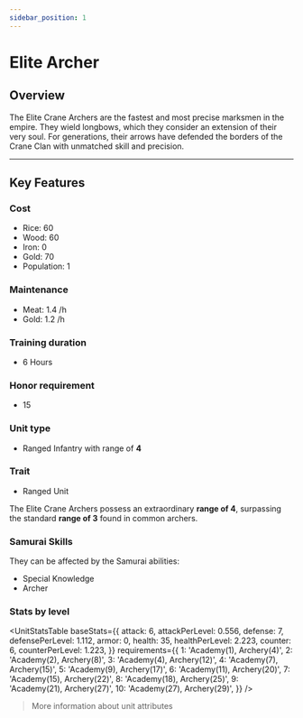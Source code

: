 ```yaml
---
sidebar_position: 1
---
```



# Elite Archer

## Overview

The Elite Crane Archers are the fastest and most precise marksmen in the empire.
They wield longbows, which they consider an extension of their very soul.
For generations, their arrows have defended the borders of the Crane Clan with unmatched skill and precision.

---

## Key Features

### Cost
- Rice: 60  
- Wood: 60  
- Iron: 0  
- Gold: 70  
- Population: 1

### Maintenance
- Meat: 1.4 /h  
- Gold: 1.2 /h

### Training duration
- 6 Hours

### Honor requirement
- 15

### Unit type
- <Link to="../../#ranged-infantry">Ranged Infantry</Link> with range of <strong>4</strong>

### Trait
- <Link to="../../#ranged-units">Ranged Unit</Link>

<Admonition type="tip" title="Special Effect – Extended Range">
  The Elite Crane Archers possess an extraordinary <strong>range of 4</strong>, surpassing the standard <strong>range of 3</strong> found in common archers.
</Admonition>

### Samurai Skills  
They can be affected by the Samurai abilities:  
- <Link to="../../../samurais/knowledge-skills#special-knowledge">Special Knowledge</Link>  
- <Link to="../../../samurais/reasoning-skills#archer">Archer</Link>

### Stats by level

<UnitStatsTable
  baseStats={{
    attack: 6,
    attackPerLevel: 0.556,
    defense: 7,
    defensePerLevel: 1.112,
    armor: 0,
    health: 35,
    healthPerLevel: 2.223,
    counter: 6,
    counterPerLevel: 1.223,
  }}
  requirements={{
    1: 'Academy(1), Archery(4)',
    2: 'Academy(2), Archery(8)',
    3: 'Academy(4), Archery(12)',
    4: 'Academy(7), Archery(15)',
    5: 'Academy(9), Archery(17)',
    6: 'Academy(11), Archery(20)',
    7: 'Academy(15), Archery(22)',
    8: 'Academy(18), Archery(25)',
    9: 'Academy(21), Archery(27)',
    10: 'Academy(27), Archery(29)',
  }}
/>

> <Link to="../../#attributes">More information about unit attributes</Link>
